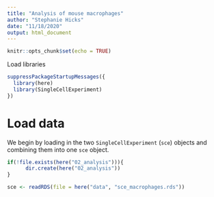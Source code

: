 ```yaml
---
title: "Analysis of mouse macrophages"
author: "Stephanie Hicks"
date: "11/18/2020"
output: html_document
---
```


```r
knitr::opts_chunk$set(echo = TRUE)
```

Load libraries

```r
suppressPackageStartupMessages({
  library(here)
  library(SingleCellExperiment)
})
```


# Load data 

We begin by loading in the two `SingleCellExperiment` (`sce`) objects and combining them into one `sce` object. 
```r
if(!file.exists(here("02_analysis"))){
      dir.create(here("02_analysis"))
}

sce <- readRDS(file = here("data", "sce_macrophages.rds"))
```

